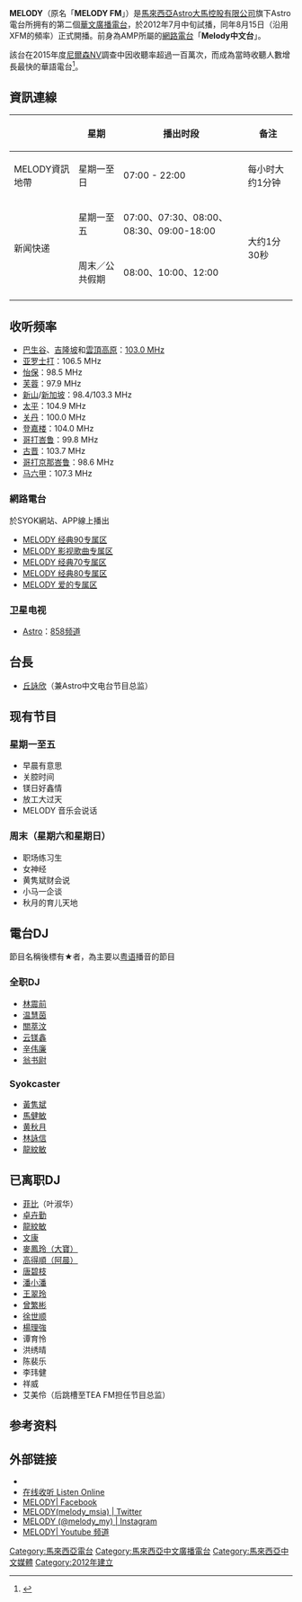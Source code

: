 {{广播电台
| 電臺名稱        = MELODY
| 電臺圖片檔案 =
| 電臺圖片尺寸 = 150px
| 所屬國家        = {{MYS}}
| 所屬國家或地區  = {{MYS}}<br />{{SGP}}<br />{{BRN}}
| 總部所在        = {{MYS}}[[吉隆坡|吉隆坡]]全亞洲網絡廣播中心
| 播放地區        = {{MYS}}
| 開播日期      = {{launch date and age|2012|08|15|df=yes}}
| 停播日期       = 
| 電臺呼號        = 
| 类型        = [[華語|華語]][[成人當代音樂|成人當代音樂]]
| 宗教        = 
| 主要语言        = [[粵語|粵語]]、[[華語|華語]]
| 使用频段        = 因地區不同而有所差異
| 電臺口號        = 心聆听，新体会（2012年-2020年）<br />成为生活达人（2015年-2020年）<br />强打好歌，强大资讯（2020至今）
| 隶属            = [[Astro大馬控股有限公司|Astro電台]]
| 董事长          =  
| 前電臺名稱      = {{lang|en|MELODY 中文台}}（网络电台时期）<br/>{{lang|en|MELODY FM}}
| 被取代名稱      = 
| 前電臺呼號      = 
| 被取代呼號      = 
| 集團同類頻道    = [[MY_(马来西亚电台)|MY]]<br />[[GoXuan_(电台)|GoXuan]]
| 重播服務電臺    = 
| 電臺官方網站    = {{URL|melody.my/}}
| 備註            = 
| 無線廣播收聽地區01= [[巴生谷|巴生谷]]/[[吉隆坡|吉隆坡]]/[[雲頂高原|雲頂高原]]
| 無線廣播頻道數01= 103.0 MHz
| 數位電視供應商01= 
| 數位電視頻道數01= 
| 衛星電視供應商01= [[Astro控股私人有限公司|Astro]]
| 衛星電視頻道數01= 858
| 線上收聽網站01  = [[巴生谷|巴生谷]]/[[吉隆坡|吉隆坡]]/[[雲頂高原|雲頂高原]]
| 線上收聽網址01  = {{URL|https://audio1.syok.my/amp-melody|MELODY}}
| 線上收聽網站02  = MELODY 經典90專屬區
| 線上收聽網址02  = {{URL|https://audio1.syok.my/astro-melody-90|經典90專屬區}}
| 線上收聽網站03  = MELODY 影視歌曲專屬區
| 線上收聽網址03  = {{URL|https://audio1.syok.my/astro-melody-ost|影視歌曲專屬區}}
| 線上收聽網站04  = MELODY 經典70專屬區
| 線上收聽網址04  = {{URL|https://audio1.syok.my/astro-melody-70|經典70專屬區}}
| 線上收聽網站05  = MELODY 經典80專屬區
| 線上收聽網址05  = {{URL|https://audio1.syok.my/astro-melody-80|經典80專屬區}}
| 線上收聽網站06  = MELODY 愛的專屬區
| 線上收聽網址06  = {{URL|https://audio1.syok.my/astro-melody-love|愛的專屬區}}
}}
'''MELODY'''（原名「'''MELODY FM'''」）是[[馬來西亞|馬來西亞]][[Astro大馬控股有限公司|Astro大馬控股有限公司]]旗下Astro電台所拥有的第二個[[華文|華文]][[廣播電台|廣播電台]]，於2012年7月中旬試播，同年8月15日（沿用XFM的頻率）正式開播。前身為AMP所屬的[[網路電台|網路電台]]「'''Melody中文台'''」。

該台在2015年度[[尼爾森NV|尼爾森NV]]調查中因收聽率超過一百萬次，而成為當時收聽人數增長最快的華語電台<ref>{{cite web|url=http://www.astro.com.my/mediaroom/articledetails.aspx?id=284&title=71%-of-malaysians-listen-to-astro-radio|title=71% of Malaysians Listen to Astro Radio|publisher=[[Astro集團|Astro]]|date=19 June 2015|accessdate=4 May 2016|archiveurl=https://web.archive.org/web/20160305151822/http://www.astro.com.my/mediaroom/articledetails.aspx?id=284&title=71%-of-malaysians-listen-to-astro-radio|archivedate=2016-03-05|deadurl=yes}}</ref>。

== 資訊連線 ==
{| class="wikitable"
|-
!  || 星期 ||  播出时段 || 备注
|-
| MELODY資訊地帶 || 星期一至日 || 07:00 - 22:00 || 每小时大约1分钟
|-
|rowspan="2"|新闻快递 ||星期一至五 || 07:00、07:30、08:00、08:30、09:00-18:00||rowspan="2"|大约1分30秒
|-
|周末／公共假期||08:00、10:00、12:00
|-
|}

==收听频率==
*[[巴生谷|巴生谷]]、[[吉隆坡|吉隆坡]]和[[雲頂高原|雲頂高原]]：[https://audio1.syok.my/amp-melody 103.0 MHz] {{Wayback|url=https://audio1.syok.my/amp-melody |date=20211120030709 }}
*[[亚罗士打|亚罗士打]]：106.5 MHz
*[[怡保|怡保]]：98.5 MHz
*[[芙蓉|芙蓉]]：97.9 MHz
*[[新山|新山]]/[[新加坡|新加坡]]：98.4/103.3 MHz
*[[太平_(霹雳)|太平]]：104.9 MHz
*[[关丹|关丹]]：100.0 MHz
*[[登嘉楼|登嘉楼]]：104.0 MHz
*[[哥打峇鲁|哥打峇鲁]]：99.8 MHz
*[[古晋|古晋]]：103.7 MHz
*[[哥打京那峇鲁|哥打京那峇鲁]]：98.6 MHz
*[[马六甲|马六甲]]：107.3 MHz
=== 網路電台 ===
於SYOK網站、APP線上播出
*[https://audio1.syok.my/astro-melody-90 MELODY 经典90专属区] {{Wayback|url=https://audio1.syok.my/astro-melody-90 |date=20211120033826 }}
*[https://audio1.syok.my/astro-melody-ost MELODY 影视歌曲专属区] {{Wayback|url=https://audio1.syok.my/astro-melody-ost |date=20211120025203 }}
*[https://audio1.syok.my/astro-melody-70 MELODY 经典70专属区] {{Wayback|url=https://audio1.syok.my/astro-melody-70 |date=20211120025206 }}
*[https://audio1.syok.my/astro-melody-80 MELODY 经典80专属区] {{Wayback|url=https://audio1.syok.my/astro-melody-80 |date=20211120025209 }}
*[https://audio1.syok.my/astro-melody-love MELODY 爱的专属区] {{Wayback|url=https://audio1.syok.my/astro-melody-love |date=20211120030708 }}
===卫星电视===
*[[Astro控股私人有限公司|Astro]]：[https://audio1.syok.my/amp-melody 858频道] {{Wayback|url=https://audio1.syok.my/amp-melody |date=20211120030709 }}

==台長==
*[[丘詠欣|丘詠欣]]（兼Astro中文电台节目总监）

==现有节目==
===星期一至五===
*早晨有意思
*关腔时间
*镁日好鑫情
*放工大过天
*MELODY 音乐会说话

===周末（星期六和星期日）===
*职场练习生
*女神经
*黄隽斌财会说
*小马一企谈
*秋月的育儿天地

==電台DJ==
節目名稱後標有★者，為主要以[[马来西亚粤语|粤语]]播音的節目
===全职DJ===
*[[林震前|林震前]]
*[[温慧茵|温慧茵]]
*[[關萃汶|關萃汶]]
*[[云镁鑫|云镁鑫]]
*[[辛伟廉|辛伟廉]]
*[[翁书尉|翁书尉]]

===Syokcaster===
*[[黃隽斌|黃隽斌]]
*[[馬健敏|馬健敏]]
*[[黄秋月|黄秋月]]
*[[林詠信|林詠信]]
*[[龍紋敏|龍紋敏]]

==已离职DJ==
*[[菲比|菲比]]（叶淑华）
*[[卓卉勤|卓卉勤]]
*[[龍紋敏|龍紋敏]]
*[[文康|文康]]
*[[麥鳳玲（大寶）|麥鳳玲（大寶）]]
*[[高得順（阿晨）|高得順（阿晨）]]
*[[唐碧枝|唐碧枝]]
*[[潘小潘|潘小潘]]
*[[王翠玲|王翠玲]]
*[[曾繁彬|曾繁彬]]
*[[徐世顺|徐世顺]]
*[[楊理強|楊理強]]
*谭育怜
*洪绣晴
*陈裴乐
*李玮健
*祥威
*艾美伶（后跳槽至TEA FM担任节目总监）

==参考资料==
{{reflist}}

==外部链接==
*{{Official|http://melody.my}} 
*[http://listen.melody.my 在线收听 Listen Online] {{Wayback|url=http://listen.melody.my/ |date=20201101140307 }}
*[https://web.facebook.com/melodydotmy MELODY| Facebook] {{Wayback|url=https://web.facebook.com/melodydotmy |date=20191018101220 }}
*[https://twitter.com/MELODY_MSIA MELODY(melody_msia) | Twitter] {{Wayback|url=https://twitter.com/MELODY_MSIA |date=20200717223722 }}
*[https://www.instagram.com/melody_my/ MELODY (@melody_my) | Instagram] {{Wayback|url=https://www.instagram.com/melody_my/ |date=20191018124707 }}
*[https://www.youtube.com/c/MELODY-malaysia MELODY| Youtube 频道] {{Wayback|url=https://www.youtube.com/c/MELODY-malaysia |date=20191018101218 }}


[[Category:馬來西亞電台|Category:馬來西亞電台]]
[[Category:馬來西亞中文廣播電台|Category:馬來西亞中文廣播電台]]
[[Category:馬來西亞中文媒體|Category:馬來西亞中文媒體]]
[[Category:2012年建立|Category:2012年建立]]